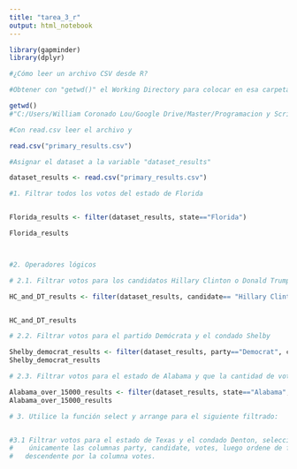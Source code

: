 ---
title: "tarea_3_r"
output: html_notebook
---



```{r}


library(gapminder)
library(dplyr)

#¿Cómo leer un archivo CSV desde R?

#Obtener con "getwd()" el Working Directory para colocar en esa carpeta el archivo primary_results.csv

getwd()
#"C:/Users/William Coronado Lou/Google Drive/Master/Programacion y Scripting"

#Con read.csv leer el archivo y 

read.csv("primary_results.csv")

#Asignar el dataset a la variable "dataset_results"

dataset_results <- read.csv("primary_results.csv")


```



```{r}

#1. Filtrar todos los votos del estado de Florida


Florida_results <- filter(dataset_results, state=="Florida")

Florida_results




```

```{r}
#2. Operadores lógicos

# 2.1. Filtrar votos para los candidatos Hillary Clinton o Donald Trump

HC_and_DT_results <- filter(dataset_results, candidate== "Hillary Clinton" | candidate== "Donald Trump")


HC_and_DT_results

# 2.2. Filtrar votos para el partido Demócrata y el condado Shelby

Shelby_democrat_results <- filter(dataset_results, party=="Democrat", county=="Shelby")
Shelby_democrat_results

# 2.3. Filtrar votos para el estado de Alabama y que la cantidad de votos sea mayor a 15000

Alabama_over_15000_results <- filter(dataset_results, state=="Alabama", votes>15000)
Alabama_over_15000_results

```

```{r}

# 3. Utilice la función select y arrange para el siguiente filtrado:


#3.1 Filtrar votos para el estado de Texas y el condado Denton, seleccionando
#    únicamente las columnas party, candidate, votes, luego ordene de forma
#   descendente por la columna votes.




```


